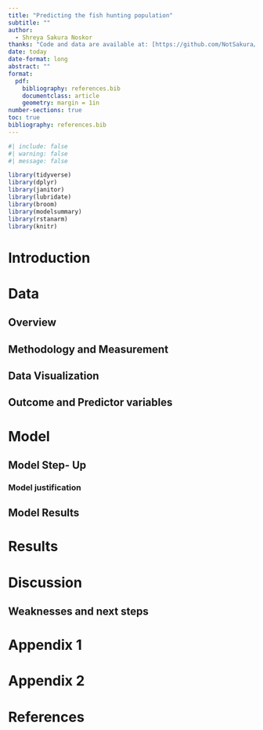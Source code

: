 ```yaml
---
title: "Predicting the fish hunting population"
subtitle: ""
author: 
  - Shreya Sakura Noskor
thanks: "Code and data are available at: [https://github.com/NotSakura/FisheriesData.git](https://github.com/NotSakura/FisheriesData.git)."
date: today
date-format: long
abstract: ""
format:
  pdf:
    bibliography: references.bib
    documentclass: article
    geometry: margin = 1in
number-sections: true
toc: true
bibliography: references.bib
---
```


```r
#| include: false
#| warning: false
#| message: false

library(tidyverse)
library(dplyr)
library(janitor)
library(lubridate)
library(broom)
library(modelsummary)
library(rstanarm)
library(knitr)
```

# Introduction


# Data {#sec-data}

## Overview


## Methodology and Measurement



## Data Visualization {#sec-graphs}



## Outcome and Predictor variables


# Model

## Model Step- Up

### Model justification


## Model Results

# Results

# Discussion

## Weaknesses and next steps


\newpage

\appendix

# Appendix 1


# Appendix 2

# References
